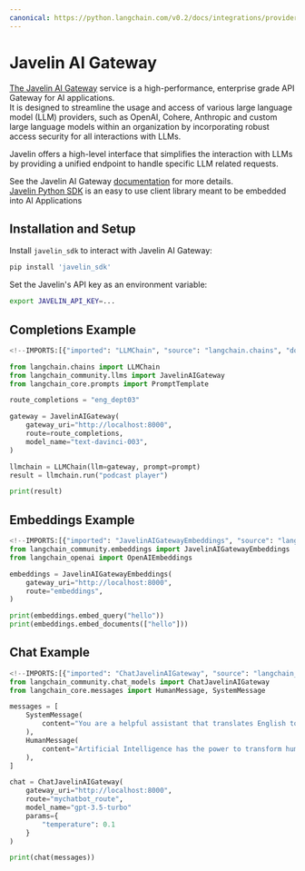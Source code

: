 ```yaml
---
canonical: https://python.langchain.com/v0.2/docs/integrations/providers/javelin_ai_gateway/
---
```


# Javelin AI Gateway

[The Javelin AI Gateway](https://www.getjavelin.io) service is a high-performance, enterprise grade API Gateway for AI applications.  
It is designed to streamline the usage and access of various large language model (LLM) providers, 
such as OpenAI, Cohere, Anthropic and custom large language models within an organization by incorporating
robust access security for all interactions with LLMs. 

Javelin offers a high-level interface that simplifies the interaction with LLMs by providing a unified endpoint 
to handle specific LLM related requests. 

See the Javelin AI Gateway [documentation](https://docs.getjavelin.io) for more details.  
[Javelin Python SDK](https://www.github.com/getjavelin/javelin-python) is an easy to use client library meant to be embedded into AI Applications

## Installation and Setup

Install `javelin_sdk` to interact with Javelin AI Gateway:

```sh
pip install 'javelin_sdk'
```

Set the Javelin's API key as an environment variable:

```sh
export JAVELIN_API_KEY=...
```

## Completions Example

```python
<!--IMPORTS:[{"imported": "LLMChain", "source": "langchain.chains", "docs": "https://api.python.langchain.com/en/latest/chains/langchain.chains.llm.LLMChain.html", "title": "Javelin AI Gateway"}, {"imported": "JavelinAIGateway", "source": "langchain_community.llms", "docs": "https://api.python.langchain.com/en/latest/llms/langchain_community.llms.javelin_ai_gateway.JavelinAIGateway.html", "title": "Javelin AI Gateway"}, {"imported": "PromptTemplate", "source": "langchain_core.prompts", "docs": "https://api.python.langchain.com/en/latest/prompts/langchain_core.prompts.prompt.PromptTemplate.html", "title": "Javelin AI Gateway"}]-->

from langchain.chains import LLMChain
from langchain_community.llms import JavelinAIGateway
from langchain_core.prompts import PromptTemplate

route_completions = "eng_dept03"

gateway = JavelinAIGateway(
    gateway_uri="http://localhost:8000",
    route=route_completions,
    model_name="text-davinci-003",
)

llmchain = LLMChain(llm=gateway, prompt=prompt)
result = llmchain.run("podcast player")

print(result)

```

## Embeddings Example

```python
<!--IMPORTS:[{"imported": "JavelinAIGatewayEmbeddings", "source": "langchain_community.embeddings", "docs": "https://api.python.langchain.com/en/latest/embeddings/langchain_community.embeddings.javelin_ai_gateway.JavelinAIGatewayEmbeddings.html", "title": "Javelin AI Gateway"}, {"imported": "OpenAIEmbeddings", "source": "langchain_openai", "docs": "https://api.python.langchain.com/en/latest/embeddings/langchain_openai.embeddings.base.OpenAIEmbeddings.html", "title": "Javelin AI Gateway"}]-->
from langchain_community.embeddings import JavelinAIGatewayEmbeddings
from langchain_openai import OpenAIEmbeddings

embeddings = JavelinAIGatewayEmbeddings(
    gateway_uri="http://localhost:8000",
    route="embeddings",
)

print(embeddings.embed_query("hello"))
print(embeddings.embed_documents(["hello"]))
```

## Chat Example
```python
<!--IMPORTS:[{"imported": "ChatJavelinAIGateway", "source": "langchain_community.chat_models", "docs": "https://api.python.langchain.com/en/latest/chat_models/langchain_community.chat_models.javelin_ai_gateway.ChatJavelinAIGateway.html", "title": "Javelin AI Gateway"}, {"imported": "HumanMessage", "source": "langchain_core.messages", "docs": "https://api.python.langchain.com/en/latest/messages/langchain_core.messages.human.HumanMessage.html", "title": "Javelin AI Gateway"}, {"imported": "SystemMessage", "source": "langchain_core.messages", "docs": "https://api.python.langchain.com/en/latest/messages/langchain_core.messages.system.SystemMessage.html", "title": "Javelin AI Gateway"}]-->
from langchain_community.chat_models import ChatJavelinAIGateway
from langchain_core.messages import HumanMessage, SystemMessage

messages = [
    SystemMessage(
        content="You are a helpful assistant that translates English to French."
    ),
    HumanMessage(
        content="Artificial Intelligence has the power to transform humanity and make the world a better place"
    ),
]

chat = ChatJavelinAIGateway(
    gateway_uri="http://localhost:8000",
    route="mychatbot_route",
    model_name="gpt-3.5-turbo"
    params={
        "temperature": 0.1
    }
)

print(chat(messages))

```
